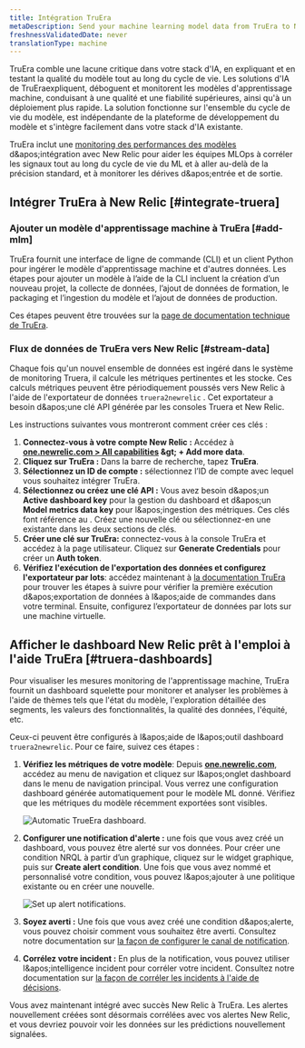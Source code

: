 ```yaml
---
title: Intégration TruEra
metaDescription: Send your machine learning model data from TruEra to New Relic to understand your model's performance.
freshnessValidatedDate: never
translationType: machine
---
```


TruEra comble une lacune critique dans votre stack d'IA, en expliquant et en testant la qualité du modèle tout au long du cycle de vie. Les solutions d'IA de TruEraexpliquent, déboguent et monitorent les modèles d'apprentissage machine, conduisant à une qualité et une fiabilité supérieures, ainsi qu'à un déploiement plus rapide. La solution fonctionne sur l'ensemble du cycle de vie du modèle, est indépendante de la plateforme de développement du modèle et s'intègre facilement dans votre stack d'IA existante.

TruEra inclut une [monitoring des performances des modèles](/docs/alerts-applied-intelligence/mlops/get-started/intro-mlops/) d&amp;apos;intégration avec New Relic pour aider les équipes MLOps à corréler les signaux tout au long du cycle de vie du ML et à aller au-delà de la précision standard, et à monitorer les dérives d&amp;apos;entrée et de sortie.

## Intégrer TruEra à New Relic [#integrate-truera]

### Ajouter un modèle d'apprentissage machine à TruEra [#add-mlm]

TruEra fournit une interface de ligne de commande (CLI) et un client Python pour ingérer le modèle d'apprentissage machine et d'autres données. Les étapes pour ajouter un modèle à l’aide de la CLI incluent la création d’un nouveau projet, la collecte de données, l’ajout de données de formation, le packaging et l’ingestion du modèle et l’ajout de données de production.

Ces étapes peuvent être trouvées sur la [page de documentation technique de TruEra](https://truera.com/newrelicintegration/).

### Flux de données de TruEra vers New Relic [#stream-data]

Chaque fois qu'un nouvel ensemble de données est ingéré dans le système de monitoring Truera, il calcule les métriques pertinentes et les stocke. Ces calculs métriques peuvent être périodiquement poussés vers New Relic à l'aide de l'exportateur de données `truera2newrelic` . Cet exportateur a besoin d&amp;apos;une clé API générée par les consoles Truera et New Relic.

Les instructions suivantes vous montreront comment créer ces clés :

1. **Connectez-vous à votre compte New Relic :** Accédez à <DNT>**[one.newrelic.com &gt; All capabilities](https://one.newrelic.com/all-capabilities) &amp;gt; + Add more data**</DNT>.
2. **Cliquez sur TruEra :** Dans la barre de recherche, tapez <DNT>**TruEra**</DNT>.
3. **Sélectionnez un ID de compte :** sélectionnez l’ID de compte avec lequel vous souhaitez intégrer TruEra.
4. **Sélectionnez ou créez une clé API :** Vous avez besoin d&amp;apos;un <DNT>**Active dashboard key**</DNT> pour la gestion du dashboard et d&amp;apos;un <DNT>**Model metrics data key**</DNT> pour l&amp;apos;ingestion des métriques. Ces clés font référence au <InlinePopover type="licenseKey" />. Créez une nouvelle clé ou sélectionnez-en une existante dans les deux sections de clés.
5. **Créer une clé sur TruEra:** connectez-vous à la console TruEra et accédez à la page utilisateur. Cliquez sur <DNT>**Generate Credentials**</DNT> pour créer un <DNT>**Auth token**</DNT>.
6. **Vérifiez l'exécution de l'exportation des données et configurez l'exportateur par lots**: accédez maintenant à [la documentation TruEra](https://truera.com/newrelicintegration/) pour trouver les étapes à suivre pour vérifier la première exécution d&amp;apos;exportation de données à l&amp;apos;aide de commandes dans votre terminal. Ensuite, configurez l’exportateur de données par lots sur une machine virtuelle.

<InstallFeedback />

## Afficher le dashboard New Relic prêt à l'emploi à l'aide TruEra [#truera-dashboards]

Pour visualiser les mesures monitoring de l'apprentissage machine, TruEra fournit un dashboard squelette pour monitorer et analyser les problèmes à l'aide de thèmes tels que l'état du modèle, l'exploration détaillée des segments, les valeurs des fonctionnalités, la qualité des données, l'équité, etc.

Ceux-ci <InlinePopover type="dashboards" />peuvent être configurés à l&amp;apos;aide de l&amp;apos;outil dashboard `truera2newrelic`. Pour ce faire, suivez ces étapes :

1. **Vérifiez les métriques de votre modèle**: Depuis <DNT>**[one.newrelic.com](https://one.newrelic.com/all-capabilities)**</DNT>, accédez au menu de navigation et cliquez sur l&amp;apos;onglet dashboard dans le menu de navigation principal. Vous verrez une configuration dashboard générée automatiquement pour le modèle ML donné. Vérifiez que les métriques du modèle récemment exportées sont visibles.

   <img title="Automatic TrueEra dashboard" alt="Automatic TrueEra dashboard." src="/images/model-performance-monitoring_screenshot-crop_TruEra-dashboard.webp" />

2. **Configurer une notification d'alerte :** une fois que vous avez créé un dashboard, vous pouvez être alerté sur vos données. Pour créer une condition NRQL <InlinePopover type="alerts" />à partir d’un graphique, cliquez sur le widget graphique, puis sur <DNT>**Create alert condition**</DNT>. Une fois que vous avez nommé et personnalisé votre condition, vous pouvez l&amp;apos;ajouter à une politique existante ou en créer une nouvelle.

   <img title="Set up alert notifications" alt="Set up alert notifications." src="/images/model-performance-monitoring_screenshot-crop_TruEra-alerts.webp" />

3. **Soyez averti :** Une fois que vous avez créé une condition d&amp;apos;alerte, vous pouvez choisir comment vous souhaitez être averti. Consultez notre documentation sur [la façon de configurer le canal de notification](/docs/alerts-applied-intelligence/new-relic-alerts/alert-notifications/notification-channels-control-where-send-alerts/).

4. **Corrélez votre incident :** En plus de la notification, vous pouvez utiliser l&amp;apos;intelligence incident pour corréler votre incident. Consultez notre documentation sur [la façon de corréler les incidents à l'aide de décisions](/docs/alerts-applied-intelligence/applied-intelligence/incident-intelligence/change-applied-intelligence-correlation-logic-decisions/).

Vous avez maintenant intégré avec succès New Relic à TruEra. Les alertes nouvellement créées sont désormais corrélées avec vos alertes New Relic, et vous devriez pouvoir voir les données sur les prédictions nouvellement signalées.